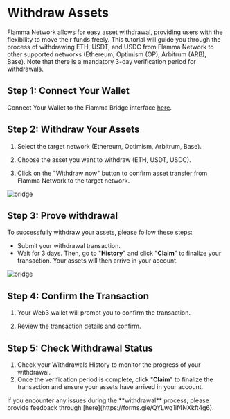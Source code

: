 
# Withdraw Assets

Flamma Network allows for easy asset withdrawal, providing users with the flexibility to move their funds freely. This tutorial will guide you through the process of withdrawing ETH, USDT, and USDC from Flamma Network to other supported networks (Ethereum, Optimism (OP), Arbitrum (ARB), Base). Note that there is a mandatory 3-day verification period for withdrawals.

## Step 1: Connect Your Wallet

Connect Your Wallet to the Flamma Bridge interface [here](https://app.flamma.network/bridge).

## Step 2: Withdraw Your Assets

1. Select the target network (Ethereum, Optimism, Arbitrum, Base).

2. Choose the asset you want to withdraw (ETH, USDT, USDC).

3. Click on the "Withdraw now" button to confirm asset transfer from Flamma Network to the target network.

![bridge](/images/withdraw_0.png)

## Step 3: Prove withdrawal

To successfully withdraw your assets, please follow these steps:

- Submit your withdrawal transaction.
- Wait for 3 days. Then, go to "**History**" and click "**Claim**" to finalize your transaction. Your assets will then arrive in your account.

![bridge](/images/withdraw_2.png)

## Step 4: Confirm the Transaction

1. Your Web3 wallet will prompt you to confirm the transaction.

2. Review the transaction details and confirm.

## Step 5: Check Withdrawal Status

1. Check your Withdrawals History to monitor the progress of your withdrawal.
2. Once the verification period is complete, click "**Claim**" to finalize the transaction and ensure your assets have arrived in your account.
 
<Callout emoji="👾">
    If you encounter any issues during the **withdrawal** process, please provide feedback through [here](https://forms.gle/QYLwq1if4NXkft4g6).
</Callout>

